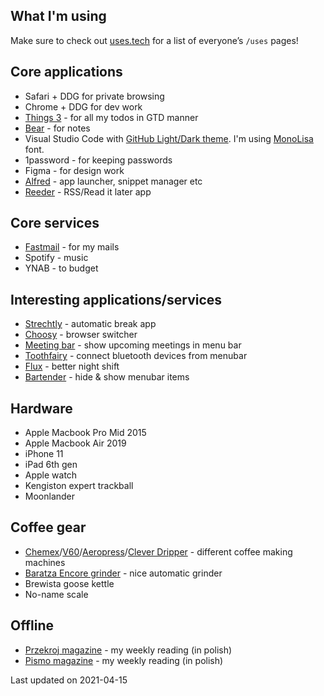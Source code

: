 
<SEO title="Uses" slug="/uses" />

<article>

# What I'm using

Make sure to check out [uses.tech](https://uses.tech/) for a list of everyone’s `/uses` pages!

## Core applications

- Safari + DDG for private browsing
- Chrome + DDG for dev work
- [Things 3](https://culturedcode.com/things/) - for all my todos in GTD manner
- [Bear](https://bear.app/) - for notes
- Visual Studio Code with [GitHub Light/Dark theme](https://marketplace.visualstudio.com/items?itemName=GitHub.github-vscode-theme). I'm using [MonoLisa](https://www.monolisa.dev) font.
- 1password - for keeping passwords
- Figma - for design work
- [Alfred](https://www.alfredapp.com) - app launcher, snippet manager etc
- [Reeder](https://www.reederapp.com) - RSS/Read it later app

## Core services

- [Fastmail](https://www.fastmail.com) - for my mails
- Spotify - music
- YNAB - to budget

## Interesting applications/services

- [Strechtly](https://hovancik.net/stretchly/) - automatic break app
- [Choosy](https://www.choosyosx.com) - browser switcher
- [Meeting bar](https://meetingbar.onrender.com) - show upcoming meetings in menu bar
- [Toothfairy](https://c-command.com/toothfairy/) - connect bluetooth devices from menubar
- [Flux](https://justgetflux.com) - better night shift
- [Bartender](https://www.macbartender.com) - hide & show menubar items

## Hardware

- Apple Macbook Pro Mid 2015
- Apple Macbook Air 2019
- iPhone 11
- iPad 6th gen
- Apple watch
- Kengiston expert trackball
- Moonlander

## Coffee gear

- [Chemex](https://www.chemexcoffeemaker.com)/[V60](https://global.hario.com/sp_v60series.html)/[Aeropress](https://aeropress.com)/[Clever Dripper](https://shop.squaremilecoffee.com/products/clever-coffee-dripper) - different coffee making machines
- [Baratza Encore grinder](https://baratza.com/grinder/encore/) - nice automatic grinder
- Brewista goose kettle
- No-name scale

## Offline

- [Przekroj magazine](https://przekroj.pl) - my weekly reading (in polish)
- [Pismo magazine](https://magazynpismo.pl) - my weekly reading (in polish)

Last updated on <time datetime="2021-04-15">2021-04-15</time>

</article>
